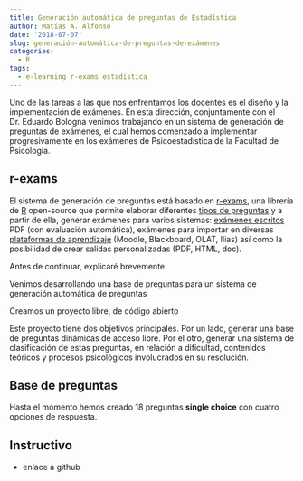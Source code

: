 ```yaml
---
title: Generación automática de preguntas de Estadística
author: Matías A. Alfonso
date: '2018-07-07'
slug: generación-automática-de-preguntas-de-exámenes
categories:
  - R
tags:
  - e-learning r-exams estadistica
---
```

Uno de las tareas a las que nos enfrentamos los docentes es el diseño y la implementación de exámenes. En esta dirección, conjuntamente con el Dr. Eduardo Bologna venimos trabajando en un sistema de generación de preguntas de exámenes, el cual hemos comenzado a implementar progresivamente en los exámenes de Psicoestadística de la Facultad de Psicología.

## r-exams

El sistema de generación de preguntas está basado en [r-exams](http://www.r-exams.org/), una librería de [R](https://www.r-project.org/) open-source que permite elaborar diferentes [tipos de preguntas](http://www.r-exams.org/intro/dynamic/) y a partir de ella, generar exámenes para varios sistemas: [exámenes escritos](http://www.r-exams.org/intro/written/) PDF (con evaluación automática), exámenes para importar en diversas [plataformas de aprendizaje](http://www.r-exams.org/intro/elearning/) (Moodle, Blackboard, OLAT, Ilias) así como la posibilidad de crear salidas personalizadas (PDF, HTML, doc).

Antes de continuar, explicaré brevemente

Venimos desarrollando una base de preguntas para un sistema de generación automática de preguntas

Creamos un proyecto libre, de código abierto

Este proyecto tiene dos objetivos principales. Por un lado, generar una base de preguntas dinámicas de acceso libre. Por el otro, generar una sistema de clasificación de estas preguntas, en relación a dificultad, contenidos teóricos y procesos psicológicos involucrados en su resolución.

## Base de preguntas
Hasta el momento hemos creado 18 preguntas **single choice** con cuatro opciones de respuesta.

## Instructivo



* enlace a github

